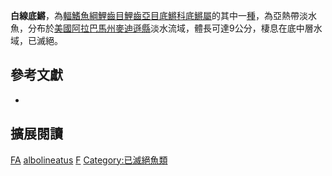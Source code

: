 {{Speciesbox
| name = 白線底鱂
| image = 
| image_width = 200px
| image_caption = 
| status = EX
| status_system = IUCN3.1
| genus = Fundulus
| species = albolineatus
| authority = Gilbert, 1891
| synonyms = 
}}
'''白線底鱂'''，為[[輻鰭魚綱|輻鰭魚綱]][[鯉齒目|鯉齒目]][[鯉齒亞目|鯉齒亞目]][[底鱂科|底鱂科]][[底鱂屬|底鱂屬]]的其中一[[種|種]]，為亞熱帶淡水魚，分布於[[美國|美國]][[阿拉巴馬州|阿拉巴馬州]][[麥迪遜縣_(阿拉巴馬州)|麥迪遜縣]]淡水流域，體長可達9公分，棲息在底中層水域，已滅絕。

== 參考文獻 ==
*{{FishBase_species|genus=Fundulus|species=albolineatus|year=2014|month=10}}

== 擴展閱讀 ==
{{refbegin}}
{{wikispecies-inline|Fundulus albolineatus}}
{{refend}}
{{Taxonbar|from=Q309129}}

[[Category:IUCN紅色名錄絕滅物種|FA]]
[[Category:底鱂屬|albolineatus]]
[[Category:1891年描述的魚類|F]]
[[Category:已滅絕魚類|Category:已滅絕魚類]]


{{魚類小作品}}